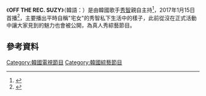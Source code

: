 {{Notability Unreferenced |time=2017-02-17T19:00:03+00:00}}
{{電視節目信息框
|名稱       = OFF THE REC. SUZY
|原名       = {{lang|kor|}} 
|圖片       = [[File:OFF_THE_REC_SUZY.jpg|250px]]
|圖說       = 
|類型       = [[綜藝節目|綜藝節目]]、[[真人秀|真人秀]]
|主持       = [[秀智|秀智]]
|地區       = {{KOR}}
|語言       = [[韓語|韓語]]
|製片人     = 
|developer  =
|每集長     = 約分鐘
|電視臺     = 
|視頻制式   = [[1080i|1080i]] ([[HDTV|HDTV]])
|音頻制式   = [[立體聲|立體聲]]
|首播國家   = {{KOR}}
|集數       = 
|開始       = {{start date|2017|1|15}}
|結束       = 
|官方網站   =
|tv_com_id  = 
|related    = 	
|格式=}}

《'''OFF THE REC. SUZY'''》（韓語：）是由韓國歌手[[秀智|秀智]]親自主持<ref>{{Cite web |url=http://www.koreastardaily.com/tc/news/90016 |title=存档副本 |accessdate=2017-02-04 |archive-date=2017-02-05 |archive-url=https://web.archive.org/web/20170205013156/http://www.koreastardaily.com/tc/news/90016 |dead-url=no }}</ref>，2017年1月15日首播<ref>{{Cite web |url=http://www.koreastardaily.com/tc/news/89626 |title=存档副本 |accessdate=2017-02-04 |archive-date=2017-02-04 |archive-url=https://web.archive.org/web/20170204170824/http://www.koreastardaily.com/tc/news/89626 |dead-url=no }}</ref>，主要播出平時自稱"宅女"的秀智私下生活中的樣子，此前從沒在正式活動中讓大家見到的魅力也會被公開，為真人秀綜藝節目。

==參考資料==
{{Reflist}}



[[Category:韓國電視節目|Category:韓國電視節目]]
[[Category:韓國綜藝節目|Category:韓國綜藝節目]]